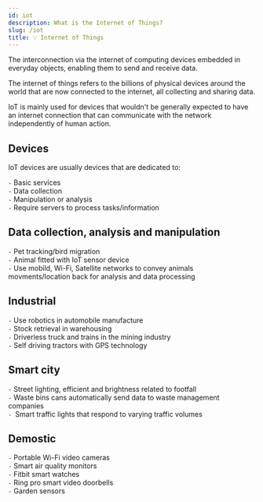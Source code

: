 ```yaml
---
id: iot
description: What is the Internet of Things?
slug: /iot
title: 💡 Internet of Things
---
```


<p className="grey">The interconnection via the internet of computing devices embedded in everyday objects, enabling them to send and receive data.</p>

The internet of things refers to the billions of physical devices around the world that are now connected to the internet, all collecting and sharing data.

IoT is mainly used for devices that wouldn't be generally expected to have an internet connection that can communicate with the network independently of human action.



## Devices
IoT devices are usually devices that are dedicated to:

`-` Basic services <br />
`-` Data collection <br />
`-` Manipulation or analysis <br />
`-` Require servers to process tasks/information <br />

## Data collection, analysis and manipulation

`-` Pet tracking/bird migration <br />
`-` Animal fitted with IoT sensor device <br />
`-` Use mobild, Wi-Fi, Satellite networks to convey animals movments/location back for analysis and data processing <br />

## Industrial
`-` Use robotics in automobile manufacture <br />
`-` Stock retrieval in warehousing <br />
`-` Driverless truck and trains in the mining industry <br />
`-` Self driving tractors with GPS technology <br />

## Smart city
`-` Street lighting, efficient and brightness related to footfall <br />
`-` Waste bins cans automatically send data to waste management companies <br />
`- `Smart traffic lights that respond to varying traffic volumes <br />

## Demostic
`-` Portable Wi-Fi video cameras <br />
`-` Smart air quality monitors <br />
`-` Fitbit smart watches <br />
`-` Ring pro smart video doorbells <br />
`-` Garden sensors <br />

